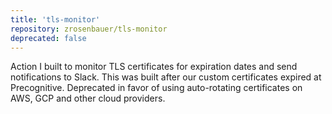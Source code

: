 ```yaml
---
title: 'tls-monitor'
repository: zrosenbauer/tls-monitor
deprecated: false
---
```


Action I built to monitor TLS certificates for expiration dates and send notifications to Slack. This was built
after our custom certificates expired at Precognitive. Deprecated in favor of using auto-rotating certificates
on AWS, GCP and other cloud providers.
